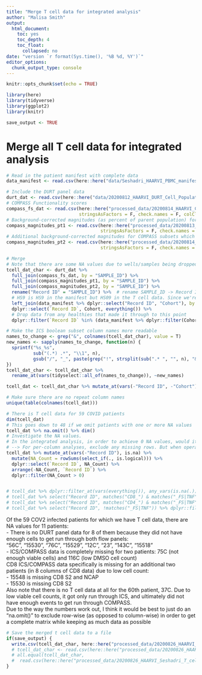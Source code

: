 ```yaml
---
title: "Merge T cell data for integrated analysis"
author: "Malisa Smith"
output:
  html_document:
    toc: yes
    toc_depth: 4
    toc_float:
      collapsed: no
date: "version `r format(Sys.time(), '%B %d, %Y')`"
editor_options: 
  chunk_output_type: console
---
```



```r
knitr::opts_chunk$set(echo = TRUE)
```

```r
library(here)
library(tidyverse)
library(ggplot2)
library(knitr)
```

```r
save_output <- TRUE
```

# Merge all T cell data for integrated analysis

```r
# Read in the patient manifest with complete data
data_manifest <- read.csv(here::here("data/Seshadri_HAARVI_PBMC_manifest_merged_11June2020.csv"), check.names = F, stringsAsFactors = F)

# Include the DURT panel data
durt_dat <- read.csv(here::here("data/20200812_HAARVI_DURT_Cell_Population_Percents.csv"), stringsAsFactors = F, colClasses = "character")
# COMPASS Functionality scores
compass_fs_dat <- read.csv(here::here("processed_data/20200814_HAARVI_COMPASS_FS.csv"),
                           stringsAsFactors = F, check.names = F, colClasses = "character")
# Background-corrected magnitudes (as percent of parent population) for COMPASS subsets which were enriched in Hospitalized (or Not-hospitalized) individuals
compass_magnitudes_pt1 <- read.csv(here::here("processed_data/20200813_HAARVI_Signif_COMPASS_Subsets_Background_Corrected_Percents_pt1.csv"),
                                   stringsAsFactors = F, check.names = F, colClasses = "character")
# Additional background-corrected magnitudes for COMPASS subsets which were expressed more highly in one STIM compared to another, and which met a minimum threshold for median expression (> 0.002% for that STIM)
compass_magnitudes_pt2 <- read.csv(here::here("processed_data/20200814_HAARVI_Signif_COMPASS_Subsets_Background_Corrected_Percents_pt2.csv"),
                                   stringsAsFactors = F, check.names = F, colClasses = "character")

# Merge
# Note that there are some NA values due to wells/samples being dropped during data generation and analysis
tcell_dat_char <- durt_dat %>% 
  full_join(compass_fs_dat, by = "SAMPLE_ID") %>% 
  full_join(compass_magnitudes_pt1, by = "SAMPLE_ID") %>% 
  full_join(compass_magnitudes_pt2, by = "SAMPLE_ID") %>% 
  rename("Record ID" = "SAMPLE_ID") %>%  # rename SAMPLE_ID -> Record ID to be consistent with manifest
  # HS9 is HS9 in the manifest but HS09 in the T cell data. Since we're filtering out healthies it doesn't matter here though.
  left_join(data_manifest %>% dplyr::select("Record ID", "Cohort"), by = c("Record ID")) %>% 
  dplyr::select(`Record ID`, Cohort, everything()) %>% 
  # Drop data from any healthies that made it through to this point
  dplyr::filter(`Record ID` %in% (data_manifest %>% dplyr::filter(Cohort %in% c("Hospitalized", "Non-hospitalized")) %>% dplyr::pull("Record ID")))

# Make the ICS boolean subset column names more readable
names_to_change <- grep("&", colnames(tcell_dat_char), value = T)
new_names <- sapply(names_to_change, function(n) {
  sprintf("%s_%s",
          sub("(.*) .*", "\\1", n),
          gsub("/", "_", paste(grep("!", strsplit(sub(".* ", "", n), "&")[[1]], invert = T, value = T), collapse = "_")))
})
tcell_dat_char <- tcell_dat_char %>% 
  rename_at(vars(tidyselect::all_of(names_to_change)), ~new_names)

tcell_dat <- tcell_dat_char %>% mutate_at(vars(-"Record ID", -"Cohort"), as.numeric)

# Make sure there are no repeat column names
unique(table(colnames(tcell_dat)))

# There is T cell data for 59 COVID patients
dim(tcell_dat)
# This goes down to 48 if we omit patients with one or more NA values
tcell_dat %>% na.omit() %>% dim()
# Investigate the NA values.
# In the integrated analysis, in order to achieve 0 NA values, would it better to exclude some columns or exclude some rows (patients)?
# --> For per-column analyses, exclude any missing rows. But when operating on the data frame as a whole, the decision is harder.
tcell_dat %>% mutate_at(vars(-"Record ID"), is.na) %>%
  mutate(NA_Count = rowSums(select_if(., is.logical))) %>%
  dplyr::select(`Record ID`, NA_Count) %>%
  arrange(-NA_Count, `Record ID`) %>%
  dplyr::filter(NA_Count > 0)


# tcell_dat %>% dplyr::filter_at(vars(everything()), any_vars(is.na(.))) %>% select_if(function(.) sum(is.na(.)) > 0)
# tcell_dat %>% select("Record ID", matches("CD8_") & matches("_FS|TNF")) %>% dplyr::filter_at(vars(everything()), any_vars(is.na(.))) # CD4 ICS data
# tcell_dat %>% select("Record ID", matches("CD4_") & matches("_FS|TNF")) %>% dplyr::filter_at(vars(everything()), any_vars(is.na(.))) # CD8 ICS data
# tcell_dat %>% select("Record ID", !matches("_FS|TNF")) %>% dplyr::filter_at(vars(everything()), any_vars(is.na(.))) # DURT data
```
Of the 59 COV2 infected patients for which we have T cell data, there are NA values for 11 patients:  
- There is no DURT panel data for 8 of them because they did not have enough cells to get run through both flow panels:  
  "56C", "15530", "76C", "15529", "12C", "23", "143C", "15518"  
- ICS/COMPASS data is completely missing for two patients: 75C (not enough viable cells) and 116C (low DMSO cell count)  
  CD8 ICS/COMPASS data specifically is missing for an additional two patients (in 8 columns of CD8 data) due to low cell count:  
    - 15548 is missing CD8 S2 and NCAP  
    - 15530 is missing CD8 S2  
Also note that there is no T cell data at all for the 60th patient, 37C. Due to low viable cell counts, it got only run through ICS, and ultimately did not have enough events to get run through COMPASS.  
Due to the way the numbers work out, I think it would be best to just do an "na.omit()" to exclude row-wise (as opposed to column-wise) in order to get a complete matrix while keeping as much data as possible   
```r
# Save the merged t cell data to a file
if(save_output) {
  write.csv(tcell_dat_char, here::here("processed_data/20200826_HAARVI_Seshadri_T_cell_data.csv"), row.names = F)
  # tcell_dat_char <- read.csv(here::here("processed_data/20200826_HAARVI_Seshadri_T_cell_data.csv"), stringsAsFactors = F, check.names = F, colClasses = "character")
  # all.equal(tcell_dat_char,
  #  read.csv(here::here("processed_data/20200826_HAARVI_Seshadri_T_cell_data.csv"), stringsAsFactors = F, check.names = F, colClasses = "character"))
}
```